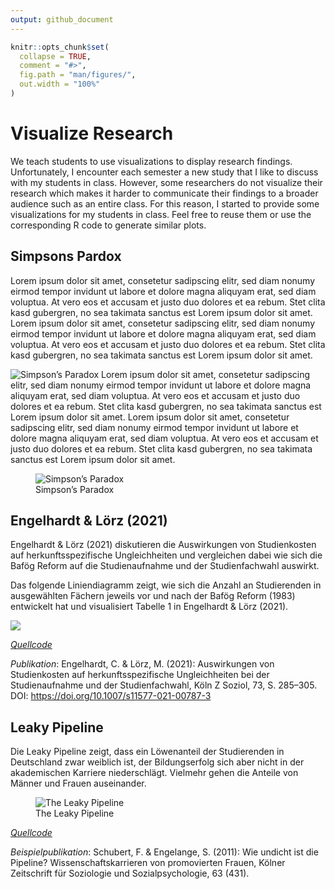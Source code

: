 ```yaml
---
output: github_document
---
```


<!-- README.md is generated from README.Rmd. Please edit that file -->

```r
knitr::opts_chunk$set(
  collapse = TRUE,
  comment = "#>",
  fig.path = "man/figures/",
  out.width = "100%"
)
```

# Visualize Research

<!-- badges: start -->

<!-- badges: end -->

We teach students to use visualizations to display research findings. Unfortunately, I encounter each semester a new study that I like to discuss with my students in class. However, some researchers do not visualize their research which makes it harder to communicate their findings to a broader audience such as an entire class. For this reason, I started to provide some visualizations for my students in class. Feel free to reuse them or use the corresponding R code to generate similar plots.


## Simpsons Pardox

Lorem ipsum dolor sit amet, consetetur sadipscing elitr, sed diam nonumy eirmod tempor invidunt ut labore et dolore magna aliquyam erat, sed diam voluptua. At vero eos et accusam et justo duo dolores et ea rebum. Stet clita kasd gubergren, no sea takimata sanctus est Lorem ipsum dolor sit amet. Lorem ipsum dolor sit amet, consetetur sadipscing elitr, sed diam nonumy eirmod tempor invidunt ut labore et dolore magna aliquyam erat, sed diam voluptua. At vero eos et accusam et justo duo dolores et ea rebum. Stet clita kasd gubergren, no sea takimata sanctus est Lorem ipsum dolor sit amet.

![Simpson's Paradox](man/figures/Simpson1.png)
Lorem ipsum dolor sit amet, consetetur sadipscing elitr, sed diam nonumy eirmod tempor invidunt ut labore et dolore magna aliquyam erat, sed diam voluptua. At vero eos et accusam et justo duo dolores et ea rebum. Stet clita kasd gubergren, no sea takimata sanctus est Lorem ipsum dolor sit amet. Lorem ipsum dolor sit amet, consetetur sadipscing elitr, sed diam nonumy eirmod tempor invidunt ut labore et dolore magna aliquyam erat, sed diam voluptua. At vero eos et accusam et justo duo dolores et ea rebum. Stet clita kasd gubergren, no sea takimata sanctus est Lorem ipsum dolor sit amet.

![Simpson's Paradox](man/figures/Simpson2.png)


## Engelhardt & Lörz (2021)

Engelhardt & Lörz (2021) diskutieren die Auswirkungen von Studienkosten auf herkunftsspezifische Ungleichheiten und vergleichen dabei wie sich die Bafög Reform auf die Studienaufnahme und der Studienfachwahl auswirkt.

Das folgende Liniendiagramm zeigt, wie sich die Anzahl an Studierenden in ausgewählten Fächern jeweils vor und nach der Bafög Reform (1983) entwickelt hat und visualisiert Tabelle 1 in Engelhardt & Lörz (2021).

![](man/figures/Engelhardt_Loerz_2021.png)

[*Quellcode*](https://github.com/edgar-treischl/VisualizeResearch/blob/master/R/Engelhardt_L%C3%B6rz_2021.R)

*Publikation*: Engelhardt, C. & Lörz, M. (2021): Auswirkungen von Studienkosten auf herkunftsspezifische Ungleichheiten bei der Studienaufnahme und der Studienfachwahl, Köln Z Soziol, 73, S. 285–305. DOI: <https://doi.org/10.1007/s11577-021-00787-3>

## Leaky Pipeline

Die Leaky Pipeline zeigt, dass ein Löwenanteil der Studierenden in Deutschland zwar weiblich ist, der Bildungserfolg sich aber nicht in der akademischen Karriere niederschlägt. Vielmehr gehen die Anteile von Männer und Frauen auseinander.

![The Leaky Pipeline](man/figures/Leaky_Pipeline.png)

[*Quellcode*](https://github.com/edgar-treischl/VisualizeResearch/blob/master/R/Leaky_Pipeline.R)

*Beispielpublikation*: Schubert, F. & Engelange, S. (2011): Wie undicht ist die Pipeline? Wissenschaftskarrieren von promovierten Frauen, Kölner Zeitschrift für Soziologie und Sozialpsychologie, 63 (431).
